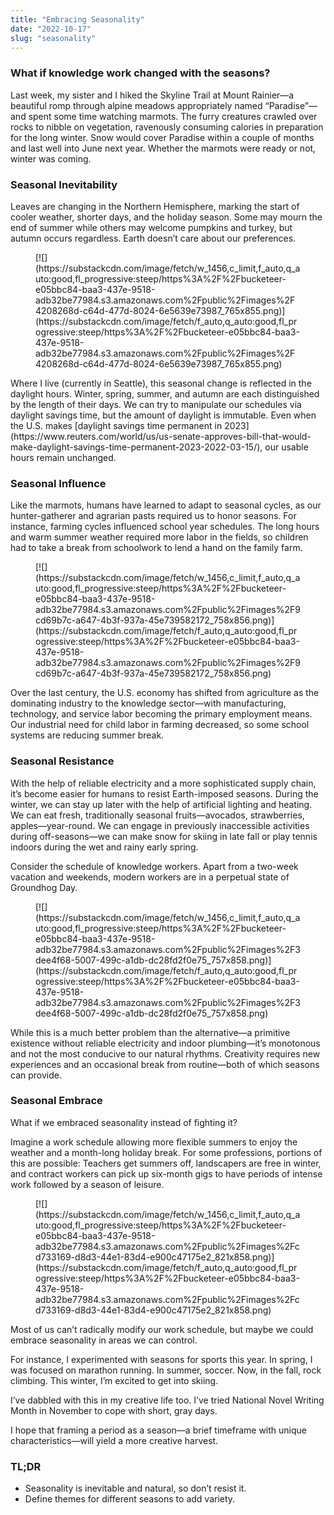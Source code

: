 ```yaml
---
title: "Embracing Seasonality"
date: "2022-10-17"
slug: "seasonality"
---
```


### What if knowledge work changed with the seasons?

Last week, my sister and I hiked the Skyline Trail at Mount Rainier—a beautiful romp through alpine meadows appropriately named “Paradise”—and spent some time watching marmots. The furry creatures crawled over rocks to nibble on vegetation, ravenously consuming calories in preparation for the long winter. Snow would cover Paradise within a couple of months and last well into June next year. Whether the marmots were ready or not, winter was coming.

### Seasonal Inevitability

Leaves are changing in the Northern Hemisphere, marking the start of cooler weather, shorter days, and the holiday season. Some may mourn the end of summer while others may welcome pumpkins and turkey, but autumn occurs regardless. Earth doesn’t care about our preferences.

<div class="wp-block-image"><figure class="aligncenter is-resized">[![](https://substackcdn.com/image/fetch/w_1456,c_limit,f_auto,q_auto:good,fl_progressive:steep/https%3A%2F%2Fbucketeer-e05bbc84-baa3-437e-9518-adb32be77984.s3.amazonaws.com%2Fpublic%2Fimages%2F4208268d-c64d-477d-8024-6e5639e73987_765x855.png)](https://substackcdn.com/image/fetch/f_auto,q_auto:good,fl_progressive:steep/https%3A%2F%2Fbucketeer-e05bbc84-baa3-437e-9518-adb32be77984.s3.amazonaws.com%2Fpublic%2Fimages%2F4208268d-c64d-477d-8024-6e5639e73987_765x855.png)</figure></div>Where I live (currently in Seattle), this seasonal change is reflected in the daylight hours. Winter, spring, summer, and autumn are each distinguished by the length of their days. We can try to manipulate our schedules via daylight savings time, but the amount of daylight is immutable. Even when the U.S. makes [daylight savings time permanent in 2023](https://www.reuters.com/world/us/us-senate-approves-bill-that-would-make-daylight-savings-time-permanent-2023-2022-03-15/), our usable hours remain unchanged.

### Seasonal Influence

Like the marmots, humans have learned to adapt to seasonal cycles, as our hunter-gatherer and agrarian pasts required us to honor seasons. For instance, farming cycles influenced school year schedules. The long hours and warm summer weather required more labor in the fields, so children had to take a break from schoolwork to lend a hand on the family farm.

<div class="wp-block-image"><figure class="aligncenter is-resized">[![](https://substackcdn.com/image/fetch/w_1456,c_limit,f_auto,q_auto:good,fl_progressive:steep/https%3A%2F%2Fbucketeer-e05bbc84-baa3-437e-9518-adb32be77984.s3.amazonaws.com%2Fpublic%2Fimages%2F9cd69b7c-a647-4b3f-937a-45e739582172_758x856.png)](https://substackcdn.com/image/fetch/f_auto,q_auto:good,fl_progressive:steep/https%3A%2F%2Fbucketeer-e05bbc84-baa3-437e-9518-adb32be77984.s3.amazonaws.com%2Fpublic%2Fimages%2F9cd69b7c-a647-4b3f-937a-45e739582172_758x856.png)</figure></div>Over the last century, the U.S. economy has shifted from agriculture as the dominating industry to the knowledge sector—with manufacturing, technology, and service labor becoming the primary employment means. Our industrial need for child labor in farming decreased, so some school systems are reducing summer break.

### Seasonal Resistance

With the help of reliable electricity and a more sophisticated supply chain, it’s become easier for humans to resist Earth-imposed seasons. During the winter, we can stay up later with the help of artificial lighting and heating. We can eat fresh, traditionally seasonal fruits—avocados, strawberries, apples—year-round. We can engage in previously inaccessible activities during off-seasons—we can make snow for skiing in late fall or play tennis indoors during the wet and rainy early spring.

Consider the schedule of knowledge workers. Apart from a two-week vacation and weekends, modern workers are in a perpetual state of Groundhog Day.

<div class="wp-block-image"><figure class="aligncenter is-resized">[![](https://substackcdn.com/image/fetch/w_1456,c_limit,f_auto,q_auto:good,fl_progressive:steep/https%3A%2F%2Fbucketeer-e05bbc84-baa3-437e-9518-adb32be77984.s3.amazonaws.com%2Fpublic%2Fimages%2F3dee4f68-5007-499c-a1db-dc28fd2f0e75_757x858.png)](https://substackcdn.com/image/fetch/f_auto,q_auto:good,fl_progressive:steep/https%3A%2F%2Fbucketeer-e05bbc84-baa3-437e-9518-adb32be77984.s3.amazonaws.com%2Fpublic%2Fimages%2F3dee4f68-5007-499c-a1db-dc28fd2f0e75_757x858.png)</figure></div>While this is a much better problem than the alternative—a primitive existence without reliable electricity and indoor plumbing—it’s monotonous and not the most conducive to our natural rhythms. Creativity requires new experiences and an occasional break from routine—both of which seasons can provide.

### Seasonal Embrace

What if we embraced seasonality instead of fighting it?

Imagine a work schedule allowing more flexible summers to enjoy the weather and a month-long holiday break. For some professions, portions of this are possible: Teachers get summers off, landscapers are free in winter, and contract workers can pick up six-month gigs to have periods of intense work followed by a season of leisure.

<div class="wp-block-image"><figure class="aligncenter is-resized">[![](https://substackcdn.com/image/fetch/w_1456,c_limit,f_auto,q_auto:good,fl_progressive:steep/https%3A%2F%2Fbucketeer-e05bbc84-baa3-437e-9518-adb32be77984.s3.amazonaws.com%2Fpublic%2Fimages%2Fcd733169-d8d3-44e1-83d4-e900c47175e2_821x858.png)](https://substackcdn.com/image/fetch/f_auto,q_auto:good,fl_progressive:steep/https%3A%2F%2Fbucketeer-e05bbc84-baa3-437e-9518-adb32be77984.s3.amazonaws.com%2Fpublic%2Fimages%2Fcd733169-d8d3-44e1-83d4-e900c47175e2_821x858.png)</figure></div>Most of us can’t radically modify our work schedule, but maybe we could embrace seasonality in areas we can control.

For instance, I experimented with seasons for sports this year. In spring, I was focused on marathon running. In summer, soccer. Now, in the fall, rock climbing. This winter, I’m excited to get into skiing.

I’ve dabbled with this in my creative life too. I’ve tried National Novel Writing Month in November to cope with short, gray days.

I hope that framing a period as a season—a brief timeframe with unique characteristics—will yield a more creative harvest.

### TL;DR

- Seasonality is inevitable and natural, so don’t resist it.
- Define themes for different seasons to add variety.
